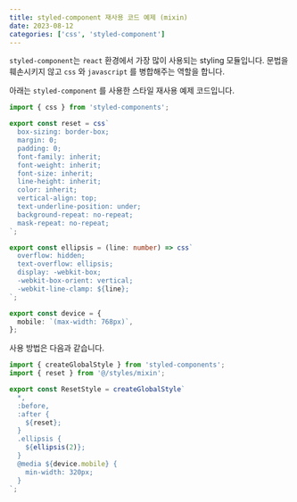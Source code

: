 ```yaml
---
title: styled-component 재사용 코드 예제 (mixin)
date: 2023-08-12
categories: ['css', 'styled-component']
---
```


`styled-component`는 `react` 환경에서 가장 많이 사용되는 styling 모듈입니다.
문법을 훼손시키지 않고 `css` 와 `javascript` 를 병합해주는 역할을 합니다.

아래는 `styled-component` 를 사용한 스타일 재사용 예제 코드입니다.

```ts:src/styles/mixin.ts
import { css } from 'styled-components';

export const reset = css`
  box-sizing: border-box;
  margin: 0;
  padding: 0;
  font-family: inherit;
  font-weight: inherit;
  font-size: inherit;
  line-height: inherit;
  color: inherit;
  vertical-align: top;
  text-underline-position: under;
  background-repeat: no-repeat;
  mask-repeat: no-repeat;
`;

export const ellipsis = (line: number) => css`
  overflow: hidden;
  text-overflow: ellipsis;
  display: -webkit-box;
  -webkit-box-orient: vertical;
  -webkit-line-clamp: ${line};
`;

export const device = {
  mobile: `(max-width: 768px)`,
};
```

사용 방법은 다음과 같습니다.

```ts:src/styles/reset.ts
import { createGlobalStyle } from 'styled-components';
import { reset } from '@/styles/mixin';

export const ResetStyle = createGlobalStyle`
  *,
  :before,
  :after {
    ${reset};
  }
  .ellipsis {
    ${ellipsis(2)};
  }
  @media ${device.mobile} {
    min-width: 320px;
  }
`;
```
